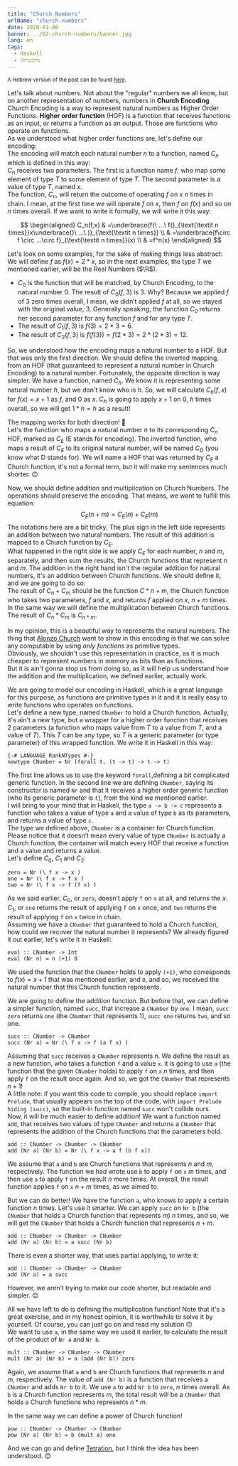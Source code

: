 ```yaml
---
title: "Church Numbers"
urlName: "church-numbers"
date: 2020-01-06
banner: ../02-church-numbers/banner.jpg
lang: en
tags:
  - Haskell
  - מתמטיקה
---
```


<small>
  A Hebrew version of the post can be found <a href="../">here</a>.
</small>

Let's talk about numbers. Not about the "regular" numbers we all know, but on another representation of numbers, numbers in **Church Encoding**.  
Church Encoding is a way to represent natural numbers as Higher Order Functions. **Higher order function** (HOF) is a function that receives functions as an input, or returns a function as an output. Those are functions who operate on functions.  
As we understood what higher order functions are, let's define our encoding:  
The encoding will match each natural number $n$ to a function, named $C_n$ which is defined in this way:  
$C_n$ receives two parameters. The first is a function name $f$, who map some element of type $T$ to some element of type $T$. The second parameter is a value of type $T$, named $x$.  
The function, $C_n$, will return the outcome of operating $f$ on $x$ $n$ times in chain. I mean, at the first time we will operate $f$ on $x$, then $f$ on $f(x)$ and so on $n$ times overall. If we want to write it formally, we will write it this way:

$$
\begin{aligned}
C_n(f,x)
& =\underbrace{f(\ ...\ f(}_{\text{\textit n times}}x\underbrace{)\ ...\ )}_{\text{\textit n times}} \\
& =\underbrace{f\circ f \circ ...\circ f}_{\text{\textit n times}}(x) \\
& =f^n(x)
\end{aligned}
$$

Let's look on some examples, for the sake of making things less abstract:  
We will define $f$ as $f(x)=2*x$, so in the next examples, the type $T$ we mentioned earlier, will be the Real Numbers ($\R$).

- $C_0$ is the function that will be matched, by Church Encoding, to the natural number $0$. The result of $C_0(f,3)$ is $3$. Why? Because we applied $f$ of $3$ zero times overall, I mean, we didn’t applied $f$ at all, so we stayed with the original value, $3$. Generally speaking, the function $C_0$ returns her second parameter for any function $f$ and for any type $T$.
- The result of $C_1(f,3)$ is $f(3)=2*3=6$.
- The result of $C_2(f,3)$ is $f(f(3))=f(2*3)=2*(2*3)=12$.

So, we understood how the encoding maps a natural number to a HOF. But that was only the first direction. We should define the inverted mapping, from an HOF (that guaranteed to represent a natural number in Church Encoding) to a natural number. Fortunately, the opposite direction is way simpler. We have a function, named $C_h$. We know it is representing some natural number $h$, but we don't know who is $h$. So, we will calculate $C_h(f,x)$ for $f(x)=x+1$ as $f$, and $0$ as $x$. $C_h$ is going to apply $x+1$ on $0$, $h$ times overall, so we will get $1*h=h$ as a result!

The mapping works for both direction! 🥳  
Let's the function who maps a natural number $n$ to its corresponding $C_n$ HOF, marked as $C_E$ (E stands for encoding). The inverted function, who maps a result of $C_E$ to its original natural number, will be named $C_D$ (you know what D stands for). We will name a HOF that was returned by $C_E$ a Church function, it's not a formal term, but it will make my sentences much shorter. 🙃

Now, we should define addition and multiplication on Church Numbers. The operations should preserve the encoding. That means, we want to fulfill this equation:
$$C_E(n+m)=C_E(n)+C_E(m)$$
The notations here are a bit tricky.
The plus sign in the left side represents an addition between two natural numbers. The result of this addition is mapped to a Church function by $C_E$.  
What happened in the right side is we apply $C_E$ for each number, $n$ and $m$, separately, and then sum the results, the Church functions that represent $n$ and $m$. The addition in the right hand isn't the regular addition for natural numbers, it's an addition between Church functions. We should define it, and we are going to do so:  
The result of $C_n+C_m$ should be the function $C*{n+m}$, the Church function who takes two parameters, $f$ and $x$, and returns $f$ applied on $x$, $n+m$ times. In the same way we will define the multiplication between Church functions. The result of $C_n*C_m$ is $C_{n*m}$.

In my opinion, this is a beautiful way to represents the natural numbers. The thing that [Alonzo Church](https://en.wikipedia.org/wiki/Alonzo_Church) want to show in this encoding is that we can solve any computable by using _only functions_ as primitive types.  
Obviously, we shouldn't use this representation in practice, as it is much cheaper to represent numbers in memory as bits than as functions.  
But it is ain't gonna stop us from doing so, as it will help us understand how the addition and the multiplication, we defined earlier, actually work.

We are going to model our encoding in Haskell, which is a great language for this purpose, as functions are primitive types in it and it is really easy to write functions who operates on functions.  
Let's define a new type, named `CNumber` to hold a Church function. Actually, it's ain't a new type, but a wrapper for a higher order function that receives 2 parameters (a function who maps value from $T$ to a value from $T$, and a value of $T$). This $T$ can be any type, so $T$ is a generic parameter (or type parameter) of this wrapped function. We write it in Haskell in this way:

```hs:gist=SophiaSaiada/4bcdc401767be16c95d3f17c8daef0e1#file-churchnumbers-hs-L1-L5
{-# LANGUAGE RankNTypes #-}
newtype CNumber = Nr (forall t. (t -> t) -> t -> t)
```

The first line allows us to use the keyword `forall`,defining a bit complicated generic function. In the second line we are defining `CNumber`, saying its constructor is named `Nr` and that it receives a higher order generic function (who its generic parameter is `t`), from the kind we mentioned earlier.  
I will bring to your mind that in Haskell, the type `a -> b -> c` represents a function who takes a value of type `a` and a value of type `b` as its parameters, and returns a value of type `c`.  
The type we defined above, `CNumber` is a container for Church function. Please notice that it doesn’t mean every value of type `CNumber` is actually a Church function, the container will match every HOF that receive a function and a value and returns a value.  
Let's define $C_0$, $C_1$ and $C_2$:

```hs:gist=SophiaSaiada/4bcdc401767be16c95d3f17c8daef0e1#file-churchnumbers-hs-L7-L10
zero = Nr (\ f x -> x )
one = Nr (\ f x -> f x )
two = Nr (\ f x -> f (f x) )
```

As we said earlier, $C_0$, or `zero`, doesn’t apply `f` on `x` at all, and returns the $x$. $C_1$, or `one` returns the result of applying `f` on `x` once, and `two` returns the result of applying `f` on `x` twice in chain.  
Assuming we have a `CNumber` that guaranteed to hold a Church function, how could we recover the natural number it represents? We already figured it out earlier, let's write it in Haskell:

```hs:gist=SophiaSaiada/4bcdc401767be16c95d3f17c8daef0e1#file-churchnumbers-hs-L12-L13
eval :: CNumber -> Int
eval (Nr n) = n (+1) 0
```

We used the function that the `CNumber` holds to apply `(+1)`, who corresponds to $f(x)=x+1$ that was mentioned earlier, and `0`, and so, we received the natural number that this Church function represents.

We are going to define the addition function. But before that, we can define a simpler function, named `succ`, that increase a `CNumber` by `one`. I mean, `succ zero` returns `one` (the `CNumber` that represents $1$), `succ one` returns `two`, and so one.

```hs:gist=SophiaSaiada/4bcdc401767be16c95d3f17c8daef0e1#file-churchnumbers-hs-L15-L16
succ :: CNumber -> CNumber
succ (Nr a) = Nr (\ f x -> f (a f x) )
```

Assuming that `succ` receives a `CNumber` represents $n$. We define the result as a new function, who takes a function `f` and a value `x`. it is going to use `a` (the function that the given `CNumber` holds) to apply `f` on `x` $n$ times, and then apply `f` on the result once again. And so, we got the `CNumber` that represents $n+1$!  
A little note: if you want this code to compile, you should replace `import Prelude`, that usually appears on the top of the code, with `import Prelude hiding (succ)`, so the built-in function named `succ` won't collide ours.  
Now, it will be much easier to define addition! We want a function named `add`, that receives two values of type `CNumber` and returns a `CNumber` that represents the addition of the Church functions that the parameters hold.

```hs:gist=SophiaSaiada/4bcdc401767be16c95d3f17c8daef0e1#file-churchnumbers-hs-L18-L19
add :: CNumber -> CNumber -> CNumber
add (Nr a) (Nr b) = Nr (\ f x -> a f (b f x))
```

We assume that `a` and `b` are Church functions that represents $n$ and $m$, respectively. The function we had wrote use `b` to apply `f` on `x` $m$ times, and then use `a` to apply `f` on the result $n$ more times. At overall, the result function applies `f` on `x` $n+m$ times, as we aimed to.

But we can do better! We have the function `a`, who knows to apply a certain function $n$ times. Let's use it smarter. We can apply `succ` on `Nr b` (the `CNumber` that holds a Church function that represents $m$) $n$ times, and so, we will get the `CNumber` that holds a Church function that represents $n+m$.

```hs:gist=SophiaSaiada/4bcdc401767be16c95d3f17c8daef0e1#file-churchnumbers-hs-L18-L20
add :: CNumber -> CNumber -> CNumber
add (Nr a) (Nr b) = a succ (Nr b)
```

There is even a shorter way, that uses partial applying, to write it:

```hs:gist=SophiaSaiada/4bcdc401767be16c95d3f17c8daef0e1#file-churchnumbers-hs-L18-L21
add :: CNumber -> CNumber -> CNumber
add (Nr a) = a succ
```

However, we aren’t trying to make our code shorter, but readable and simpler. 😊

All we have left to do is defining the multiplication function! Note that it's a great exercise, and in my honest opinion, it is worthwhile to solve it by yourself. Of course, you can just go on and read my solution 🙃  
We want to use `a`, in the same way we used it earlier, to calculate the result of the product of `Nr a` and `Nr b`.

```hs:gist=SophiaSaiada/4bcdc401767be16c95d3f17c8daef0e1#file-churchnumbers-hs-L23-L25
mult :: CNumber -> CNumber -> CNumber
mult (Nr a) (Nr b) = a (add (Nr b)) zero
```

Again, we assume that `a` and `b` are Church functions that represents $n$ and $m$, respectively. The value of `add (Nr b)` is a function that receives a `CNumber` and adds `Nr b` to it. We use `a` to add `Nr b` to `zero`, $n$ times overall. As `b` is a Church function represents $m$, the total result will be a `CNumber` that holds a Church functions who represents $n*m$.

In the same way we can define a power of Church function!

```hs:gist=SophiaSaiada/4bcdc401767be16c95d3f17c8daef0e1#file-churchnumbers-hs-L27-L29
pow :: CNumber -> CNumber -> CNumber
pow (Nr a) (Nr b) = b (mult a) one
```

And we can go and define [Tetration](https://en.wikipedia.org/wiki/Tetration), but I think the idea has been understood. 😊
